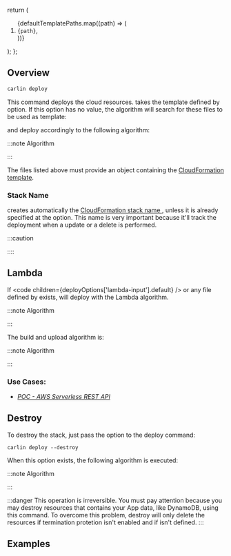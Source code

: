 

  return (
    <ol>
      {defaultTemplatePaths.map((path) => (
        <li key={path}>
          <code>{path}</code>,
        </li>
      ))}
    </ol>
  );
};

## Overview

```bash
carlin deploy
```

This command deploys the cloud resources. <Carlin /> takes the template defined by <OptionAliasesInline options={deployOptions} option="template-path" to="/docs/api-reference/deploy#template-path" /> option. If this option has no value, the algorithm will search for these files to be used as template:

<DefaultTemplatePaths />

and deploy accordingly to the following algorithm:

:::note Algorithm

<Algorithm algorithm={deployComment} />

:::

The files listed above must provide an object containing the [CloudFormation template](https://docs.aws.amazon.com/AWSCloudFormation/latest/UserGuide/template-guide.html).

<InnerHTML html={readObjectFileComment} />

### Stack Name

<Carlin /> creates automatically the <a href="https://docs.aws.amazon.com/AWSCloudFormation/latest/UserGuide/cfn-using-console-create-stack-parameters.html">
  CloudFormation stack name
</a>, unless it is already specified at the <OptionAliasesInline
  options={deployOptions}
  option="stack-name"
  to="/docs/api-reference/deploy#stack-name"
/> option. This name is very important because it'll track the deployment when a
update or a delete is performed.

:::caution

<InnerHTML html={stackNameWarningComment} />
::::

<InnerHTML html={stackNameComment} />

## Lambda

If <code children={deployOptions['lambda-input'].default} /> or any file defined by <OptionAliasesInline options={deployOptions} option="lambda-input" to="/docs/api-reference/deploy#lambda-input" /> exists, <Carlin /> will deploy with the Lambda algorithm.

:::note Algorithm

<Algorithm algorithm={deployCloudFormationDeployLambdaCodeComment} />
:::

The build and upload algorithm is:

:::note Algorithm

<Algorithm algorithm={deployLambdaCodeComment} />
:::

### Use Cases:

- _[POC - AWS Serverless REST API](https://github.com/ttoss/poc-aws-serverless-rest-api/tree/112df23a823294a8b29d0c70f1d0127373759ef1)_

## Destroy

To destroy the stack, just pass the option <OptionAliasesInline options={deployOptions} option="destroy" to="/docs/api-reference/deploy#destroy" /> to the deploy command:

```
carlin deploy --destroy
```

When this option exists, the following algorithm is executed:

:::note Algorithm

<Algorithm algorithm={destroyComment} />
:::

:::danger
This operation is irreversible. You must pay attention because you may destroy resources that contains your App data, like DynamoDB, using this command.
To overcome this problem, destroy will only delete the resources if termination protetion isn't enabled and if <OptionAliasesInline options={cliOptions} option="environment" /> isn't defined.
:::

## Examples

<Examples examples={deployExamples} />
